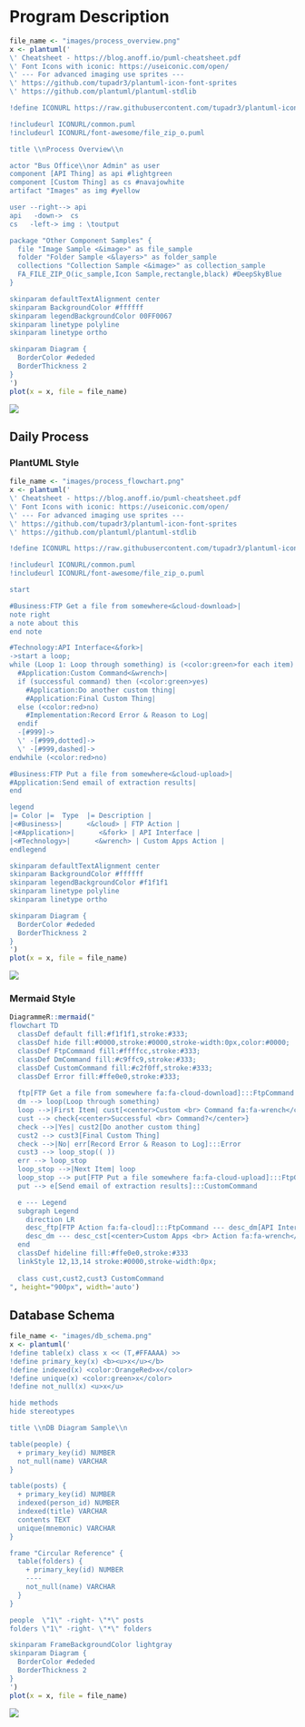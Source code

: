 # Program Description

```r
file_name <- "images/process_overview.png"
x <- plantuml('
\' Cheatsheet - https://blog.anoff.io/puml-cheatsheet.pdf
\' Font Icons with iconic: https://useiconic.com/open/
\' --- For advanced imaging use sprites ---
\' https://github.com/tupadr3/plantuml-icon-font-sprites
\' https://github.com/plantuml/plantuml-stdlib

!define ICONURL https://raw.githubusercontent.com/tupadr3/plantuml-icon-font-sprites/v2.4.0

!includeurl ICONURL/common.puml
!includeurl ICONURL/font-awesome/file_zip_o.puml

title \\nProcess Overview\\n

actor "Bus Office\\nor Admin" as user
component [API Thing] as api #lightgreen
component [Custom Thing] as cs #navajowhite
artifact "Images" as img #yellow

user --right--> api
api   -down->  cs
cs   -left-> img : \toutput

package "Other Component Samples" {
  file "Image Sample <&image>" as file_sample
  folder "Folder Sample <&layers>" as folder_sample
  collections "Collection Sample <&image>" as collection_sample
  FA_FILE_ZIP_O(ic_sample,Icon Sample,rectangle,black) #DeepSkyBlue
}

skinparam defaultTextAlignment center
skinparam BackgroundColor #ffffff
skinparam legendBackgroundColor 00FF0067
skinparam linetype polyline
skinparam linetype ortho

skinparam Diagram {
  BorderColor #ededed
  BorderThickness 2
}
')
plot(x = x, file = file_name)
```

![](images/process_overview.png)

## Daily Process

### PlantUML Style

```r
file_name <- "images/process_flowchart.png"
x <- plantuml('
\' Cheatsheet - https://blog.anoff.io/puml-cheatsheet.pdf
\' Font Icons with iconic: https://useiconic.com/open/
\' --- For advanced imaging use sprites ---
\' https://github.com/tupadr3/plantuml-icon-font-sprites
\' https://github.com/plantuml/plantuml-stdlib

!define ICONURL https://raw.githubusercontent.com/tupadr3/plantuml-icon-font-sprites/v2.4.0

!includeurl ICONURL/common.puml
!includeurl ICONURL/font-awesome/file_zip_o.puml

start

#Business:FTP Get a file from somewhere<&cloud-download>|
note right
a note about this
end note

#Technology:API Interface<&fork>|
->start a loop;
while (Loop 1: Loop through something) is (<color:green>for each item)
  #Application:Custom Command<&wrench>|
  if (successful command) then (<color:green>yes)
    #Application:Do another custom thing|
    #Application:Final Custom Thing|
  else (<color:red>no)
    #Implementation:Record Error & Reason to Log|
  endif
  -[#999]->
  \' -[#999,dotted]->
  \' -[#999,dashed]->
endwhile (<color:red>no)

#Business:FTP Put a file from somewhere<&cloud-upload>|
#Application:Send email of extraction results|
end

legend
|= Color |=  Type  |= Description |
|<#Business>|      <&cloud> | FTP Action |
|<#Application>|      <&fork> | API Interface |
|<#Technology>|      <&wrench> | Custom Apps Action |
endlegend

skinparam defaultTextAlignment center
skinparam BackgroundColor #ffffff
skinparam legendBackgroundColor #f1f1f1
skinparam linetype polyline
skinparam linetype ortho

skinparam Diagram {
  BorderColor #ededed
  BorderThickness 2
}
')
plot(x = x, file = file_name)
```

![](images/process_flowchart.png)

### Mermaid Style

```r
DiagrammeR::mermaid("
flowchart TD
  classDef default fill:#f1f1f1,stroke:#333;
  classDef hide fill:#0000,stroke:#0000,stroke-width:0px,color:#0000;
  classDef FtpCommand fill:#ffffcc,stroke:#333;
  classDef DmCommand fill:#c9ffc9,stroke:#333;
  classDef CustomCommand fill:#c2f0ff,stroke:#333;
  classDef Error fill:#ffe0e0,stroke:#333;
  
  ftp[FTP Get a file from somewhere fa:fa-cloud-download]:::FtpCommand --> dm[API Interface fa:fa-share-alt]:::DmCommand
  dm --> loop(Loop through something)
  loop -->|First Item| cust[<center>Custom <br> Command fa:fa-wrench</center>]
  cust --> check{<center>Successful <br> Command?</center>}
  check -->|Yes| cust2[Do another custom thing]
  cust2 --> cust3[Final Custom Thing]
  check -->|No| err[Record Error & Reason to Log]:::Error
  cust3 --> loop_stop(( ))
  err --> loop_stop
  loop_stop -->|Next Item| loop
  loop_stop --> put[FTP Put a file somewhere fa:fa-cloud-upload]:::FtpCommand
  put --> e[Send email of extraction results]:::CustomCommand

  e --- Legend
  subgraph Legend
    direction LR
    desc_ftp[FTP Action fa:fa-cloud]:::FtpCommand --- desc_dm[API Interface fa:fa-share-alt]:::DmCommand
    desc_dm --- desc_cst[<center>Custom Apps <br> Action fa:fa-wrench</center>]:::CustomCommand
  end
  classDef hideline fill:#ffe0e0,stroke:#333
  linkStyle 12,13,14 stroke:#0000,stroke-width:0px;
 
  class cust,cust2,cust3 CustomCommand
", height="900px", width='auto')
```

## Database Schema

```r
file_name <- "images/db_schema.png"
x <- plantuml('
!define table(x) class x << (T,#FFAAAA) >>
!define primary_key(x) <b><u>x</u></b>
!define indexed(x) <color:OrangeRed>x</color>
!define unique(x) <color:green>x</color>
!define not_null(x) <u>x</u>

hide methods
hide stereotypes

title \\nDB Diagram Sample\\n

table(people) {
  + primary_key(id) NUMBER
  not_null(name) VARCHAR
}

table(posts) {
  + primary_key(id) NUMBER
  indexed(person_id) NUMBER
  indexed(title) VARCHAR
  contents TEXT
  unique(mnemonic) VARCHAR
}

frame "Circular Reference" {
  table(folders) {
    + primary_key(id) NUMBER
    ----
    not_null(name) VARCHAR
  }
}

people  \"1\" -right- \"*\" posts
folders \"1\" -right- \"*\" folders

skinparam FrameBackgroundColor lightgray
skinparam Diagram {
  BorderColor #ededed
  BorderThickness 2
}
')
plot(x = x, file = file_name)
```

![](images/db_schema.png)

<div style="page-break-before:always;"></div>
\pagebreak
